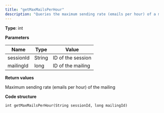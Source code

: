 ```yaml
---
title: "getMaxMailsPerHour"
description: "Queries the maximum sending rate (emails per hour) of a mailing in Optimizely Campaign."
---
```


**Type**: int

**Parameters**

| Name      | Type   | Value             |
| --------- | ------ | ----------------- |
| sessionId | String | ID of the session |
| mailingId | long   | ID of the mailing |

**Return values**

Maximum sending rate (emails per hour) of the mailing

**Code structure**

`int getMaxMailsPerHour(String sessionId, long mailingId)
`